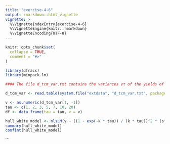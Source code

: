 ```yaml
---
title: "exercise-4-6"
output: rmarkdown::html_vignette
vignette: >
  %\VignetteIndexEntry{exercise-4-6}
  %\VignetteEngine{knitr::rmarkdown}
  %\VignetteEncoding{UTF-8}
---
```


```r
knitr::opts_chunk$set(
  collapse = TRUE,
  comment = "#>"
)
```

```r
library(dfracs)
library(minpack.lm)
```

```r
#### The file d_tcm_var.txt contains the variances vτ of the yields of U.S. 1-year, 2-year, 3-year, 5-year, 7-year, 10-year, and 20-year zero-coupon bonds, calculated from the weekly Treasury constant maturity rates from August 11, 1995 to September 28, 2007. Assume the Hull-White model for the yield of a τ-year zero-coupon bond. Estimate the parameters κ and σ of the Hull-White model using nonlinear least squares, and give a 95% confidence interval for each parameter.

d_tcm_var <- read.table(system.file("extdata", "d_tcm_var.txt", package = "dfracs"), header = TRUE)

v <- as.numeric(d_tcm_var[1, -1])
tau <- c(1, 2, 3, 5, 7, 10, 20)
df <- data.frame(tau = tau, v = v)

hull_white_model <- nlsLM(v ~ ((1 - exp(-k * tau)) / (k * tau))^2 * (s^2 / (2 * k)), data = df, start = list(k = 0.1, s = 0.01))
summary(hull_white_model)
confint(hull_white_model)
```
```

